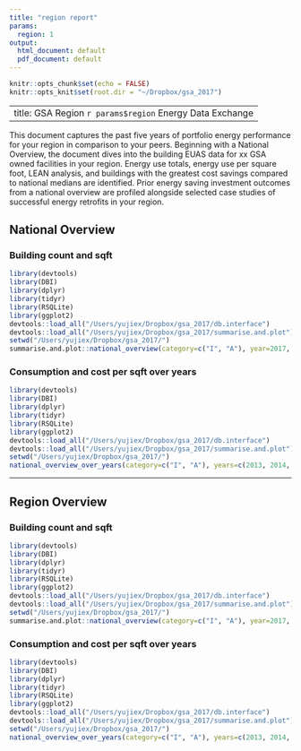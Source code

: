 ```yaml
---
title: "region report"
params:
  region: 1
output:
  html_document: default
  pdf_document: default
---
```


```r
knitr::opts_chunk$set(echo = FALSE)
knitr::opts_knit$set(root.dir = "~/Dropbox/gsa_2017")
```

---
title: GSA Region `r params$region` Energy Data Exchange
---

This document captures the past five years of portfolio energy performance for your region in comparison to your peers. Beginning with a National Overview, the document dives into the building EUAS data for xx GSA owned facilities in your region. Energy use
totals, energy use per square foot, LEAN analysis, and buildings with the greatest cost savings compared to national medians are identified. Prior energy saving investment outcomes from a national overview are profiled alongside selected case studies of
successful energy retrofits in your region.

## National Overview

### Building count and sqft

```r
library(devtools)
library(DBI)
library(dplyr)
library(tidyr)
library(RSQLite)
library(ggplot2)
devtools::load_all("/Users/yujiex/Dropbox/gsa_2017/db.interface")
devtools::load_all("/Users/yujiex/Dropbox/gsa_2017/summarise.and.plot")
setwd("/Users/yujiex/Dropbox/gsa_2017/")
summarise.and.plot::national_overview(category=c("I", "A"), year=2017, pal_values = c("#FFFFB3", "#8DD3C7"))
```

### Consumption and cost per sqft over years

```r
library(devtools)
library(DBI)
library(dplyr)
library(tidyr)
library(RSQLite)
library(ggplot2)
devtools::load_all("/Users/yujiex/Dropbox/gsa_2017/db.interface")
devtools::load_all("/Users/yujiex/Dropbox/gsa_2017/summarise.and.plot")
setwd("/Users/yujiex/Dropbox/gsa_2017/")
national_overview_over_years(category=c("I", "A"), years=c(2013, 2014, 2015, 2016, 2017), pal="Set3")
```

---

## Region Overview

### Building count and sqft

```r
library(devtools)
library(DBI)
library(dplyr)
library(tidyr)
library(RSQLite)
library(ggplot2)
devtools::load_all("/Users/yujiex/Dropbox/gsa_2017/db.interface")
devtools::load_all("/Users/yujiex/Dropbox/gsa_2017/summarise.and.plot")
setwd("/Users/yujiex/Dropbox/gsa_2017/")
summarise.and.plot::national_overview(category=c("I", "A"), year=2017, pal_values = c("#FFFFB3", "#8DD3C7"), region="9")
```

### Consumption and cost per sqft over years

```r
library(devtools)
library(DBI)
library(dplyr)
library(tidyr)
library(RSQLite)
library(ggplot2)
devtools::load_all("/Users/yujiex/Dropbox/gsa_2017/db.interface")
devtools::load_all("/Users/yujiex/Dropbox/gsa_2017/summarise.and.plot")
setwd("/Users/yujiex/Dropbox/gsa_2017/")
national_overview_over_years(category=c("I", "A"), years=c(2013, 2014, 2015, 2016, 2017), region="9", pal="Set3")
```